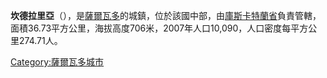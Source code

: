 '''坎德拉里亞'''（{{lang-es|Candelaria}}），是[[薩爾瓦多|薩爾瓦多]]的城鎮，位於該國中部，由[[庫斯卡特蘭省|庫斯卡特蘭省]]負責管轄，面積36.73平方公里，海拔高度706米，2007年人口10,090，人口密度每平方公里274.71人。

{{Coord|13|45|N|88|57|W|display=title}}

{{ElSalvador-geo-stub}}
[[Category:薩爾瓦多城市|Category:薩爾瓦多城市]]